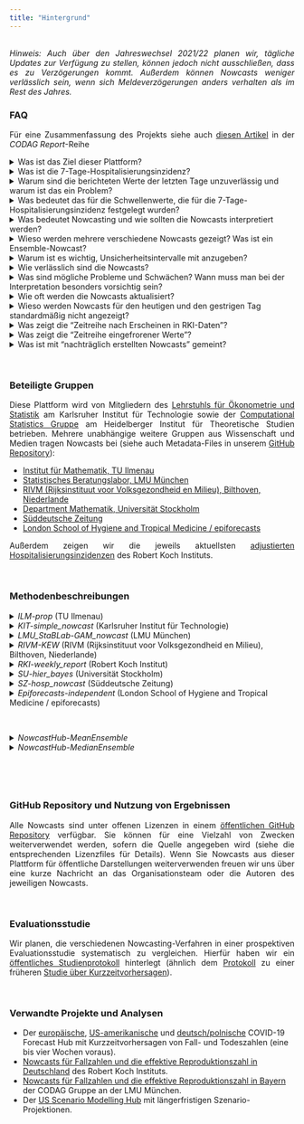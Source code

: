 ```yaml
---
title: "Hintergrund"
---
```


<style>
p {
  text-align: justify;
}

blockquote {
  text-align: justify;
  font-size: 10pt;
}
</style>

<br>
*Hinweis: Auch über den Jahreswechsel 2021/22 planen wir, tägliche Updates zur Verfügung zu stellen, können jedoch nicht ausschließen, dass es zu Verzögerungen kommt. Außerdem können Nowcasts weniger verlässlich sein, wenn sich Meldeverzögerungen anders verhalten als im Rest des Jahres.*
<br>

### FAQ

Für eine Zusammenfassung des Projekts siehe auch [diesen Artikel](https://www.covid19.statistik.uni-muenchen.de/pdfs/codag-bericht-24.pdf){target="_blank"} in der *CODAG Report*-Reihe

<details><summary>Was ist das Ziel dieser Plattform?</summary>
<blockquote>
Das Hauptziel dieses Projekts besteht darin, die Werte der 7-Tages-Hospitalisierungsinzidenz für Deutschland und die Bundesländer zuverlässig zu schätzen und aus vorläufigen Daten aktuelle Trends herauszuarbeiten. Die häufig angegebenen jeweils neuesten Werte der rohen Hospitalisierungsinzidenz unterschätzen die entsprechende wahre Zahl der Hospitalisierungen (siehe dazu die Antworten zu den weiteren Fragen). Nowcast-Korrekturen dieser Zahlen erlauben eine bessere Einschätzung der derzeitigen epidemischen Lage.
<br>
Gleichzeitig haben wir ein wissenschaftliches Interesse, verschiedene Nowcasting-Verfahren miteinander zu vergleichen und zu untersuchen, ob die Kombination verschiedener Nowcasts zu verlässlicheren Ergebnissen führt.
</blockquote>
</details>

<details><summary>Was ist die 7-Tage-Hospitalisierungsinzidenz?</summary>
<blockquote>
Wir richten uns hier nach der Definition des Robert-Koch-Instituts. Die heutige 7-Tage-Hospitalisierungsinzidenz ist die Anzahl an hospitalisierten COVID-19 Fällen (absolut oder pro 100.000 Einwohner) deren Meldedatum, also das Datum an dem das lokale Gesundheitsamt die zugehörige COVID-19 Infektion elektronisch erfasst hat, in den 7 vorangegangenen Tagen liegt. Es handelt sich also *nicht* um die Zahl der neuen Hospitalisierungen in den letzten 7 Tagen. Auch berücksichtigt die 7-Tage-Hospitalisierungsinzidenz nicht, ob der Hospitalisierungsgrund COVID-19 oder ein anderer ist.
<br>
Weitere Informationen sowie die aktuellen und vergangenen 7-Tage-Hospitalisierungsinzidenzen finden sich auf der [GitHub Seite des Robert Koch-Instituts](https://github.com/robert-koch-institut/COVID-19-Hospitalisierungen_in_Deutschland){target="_blank"}.
<br>
Wir weisen in diesem Zusammenhang darauf hin, dass manche Bundesländer auch eingene Hospitalisiserungsinzidenzen veröffentlichen, deren Definitionen von der des RKI abweichen (z.B. zeitliche Aggregierung nach Hospitalisierungsdatum statt Meldedatum der Infektion; siehe [Nachrichtenartikel des NDR](https://www.ndr.de/nachrichten/info/Nach-MPK-Beschluss-Verwirrung-um-Hospitalisierungsinzidenz,hospitalisierungsinzidenz100.html){target="_blank"}). Wir betrachten ausschließlich den Indikator des RKI.
</blockquote>
</details>

<details><summary>Warum sind die berichteten Werte der letzten Tage unzuverlässig und warum ist das ein Problem?</summary>
<blockquote>
Zwischen dem Meldedatum und dem Datum, an welchem ein hospitalisierter Fall vom Robert Koch-Institut in die 7-Tage-Hospitalisierungsinzidenz aufgenommen wird, können mehrere Tage oder sogar Wochen vergehen. Hier spielen mehrere Faktoren eine Rolle. Erstens kann es sein, dass eine Person am Meldedatum nicht in einem Zustand ist, der eine Hospitalisierung erfordert, jedoch später hospitalisiert werden muss. In diesem Fall wird rückwirkend die Zahl der Hospitalisierungen für das entsprechende Meldedatum um eins erhöht. Zweitens kann es Meldeverzüge zwischen dem tatsächlichen Hospitalisierungsdatum und der Erfassung der Hospitalisierungen in den Daten des RKI geben.
<br>
Deswegen werden die täglichen nach Meldedatum ausgewiesenen Hospitalisierungen in der Regel nachträglich nach oben korrigiert. Die meisten Nachtragungen erfolgen innerhalb von wenigen Tagen, sodass vor allem die Werte der jeweils letzten Tage betroffen sind. Diese unterschätzen die tatsächlichen Hospitalisierungen oft deutlich (siehe z.B. [diesen Nachrichtenartikel](https://www.ndr.de/nachrichten/info/Hospitalisierungsrate-zeigt-nur-noch-die-Haelfte-der-Corona-Patienten,hospitalisierungsrate102.html){target="_blank"} des NDR oder [CODAG-Bericht Nr. 21](https://www.covid19.statistik.uni-muenchen.de/pdfs/codag-bericht-21.pdf){target="_blank"} der LMU München). Das macht es sehr schwierig, aktuelle Tendenzen aus der rohen 7-Tage-Hospitalisierungsinzidenz abzulesen. Insbesondere kann der Eindruck einer fallenden Hospitalisierungsinzidenz entstehen, selbst wenn diese in Wirklichkeit steigt.
</blockquote>
</details>

<details><summary>Was bedeutet das für die Schwellenwerte, die für die 7-Tage-Hospitalisierungsinzidenz festgelegt wurden?</summary>
<blockquote>
Die im September [vom RKI vorgeschlagenen Schwellenwerte  (Abbildung 1)](https://www.rki.de/DE/Content/InfAZ/N/Neuartiges_Coronavirus/Downloads/control-covid-2021-09-22.pdf?__blob=publicationFile) von 1.5 und 5 beziehen sich ausdrücklich auf die vorläufigen tagesaktuell berichteten Werte (siehe Punkt "eingefrorene Zeitreihe" unten). Sie beziehen die Unvollständigkeit der Daten also mit ein.
Der [Regierungsbeschluss vom 18.11.2021 (Punkt 9)](https://www.bundesregierung.de/resource/blob/974430/1982598/defbdff47daf5f177586a5d34e8677e8/2021-11-18-mpk-data.pdf?download=1) spezifiziert nicht explizit, ob sich die Schwellenwerte 3, 6 und 9 auf vorläufige tagesaktuelle oder auf finale Werte beziehen. [Medienberichten](https://www.ndr.de/nachrichten/info/Fragen-und-Antworten-zur-Hospitalisierungsinzidenz,hospitalisierungsinzidenz102.html) zufolge werden Schwellenwerte allerdings ebenfalls auf die vorläufigen tageaktuellen Werte angewendet.
</blockquote>
</details>

<details><summary>Was bedeutet Nowcasting und wie sollten die Nowcasts interpretiert werden?</summary>
<blockquote>
Nowcasting bezeichnet ein statistisches Korrekturverfahren, das ausgehend von vorläufigen Messungen schätzt, welchen Wert die selben Größen in einer späteren finalen Version eines Datensatzes annehmen werden. In unserem Anwendunsfall schätzen wir beruhend auf den Hospitalisierungen, die bis zum heutigen Tag für ein bestimmtes Meldedatum (siehe oben) bekannt geworden sind, wie hoch die Zahl der Hospitalisierungen für dieses Datum nach Vorliegen aller Meldungen insgesamt liegen wird. Dabei werden Daten aus der Vergangenheit mit vollständiger Information genutzt.  
<br>
Klassischerweise bezieht sich Nowcasting auf Ereignisse, die bereits eingetreten sind, aber noch nicht vollständig gemessen oder erfasst sind. Bei COVID-19-Fallzahlen schätzt man mittels Nowcasting-Verfahren beispielsweise, wie viele Infektionen insgesamt an einem bestimmten Tag erfasst worden sind bevor diese Daten vollständig an zentraler Stelle zusammengetragen sind. Im Fall der Hospitalisierungen trifft dies nicht ganz zu, denn es ist möglich, dass Hospitalisierungen, die einem bestimmten (Fall-)Meldedatum zuzuordnen sind zum Zeitpunkt des Nowcasts noch gar nicht passiert sind. Wir verwenden dennoch den Begriff des *Nowcasting*, der sich auch für diese Art von Analyse eingebürgert hat.
<br>
Die hier präsentierten Nowcasts sollten als Wahrscheinlichkeitsaussagen interpretiert werden. Eine exakte Bestimmung der tatsächlichen Hospitalisierungszahl ist nicht möglich und Nowcasts geben lediglich einen Bereich wahrscheinlicher Werte an (siehe unten).
</blockquote>
</details>

<details><summary>Wieso werden mehrere verschiedene Nowcasts gezeigt? Was ist ein Ensemble-Nowcast?</summary>
<blockquote>
Bei der Erstellung von Nowcasts wird stets eine Reihe von Annahmen getroffen. Zudem können unterschiedliche Modelle unterschiedliche zusätzliche Datenquellen mit einbeziehen. Daher können sich die Ergebnisse verschiedener Verfahren unterscheiden, und es ist es sinnvoll, mehrere Nowcasts zu vergleichen und die Bandbreite der Vorhersagen zu berücksichtigen. Zudem kann es vorteilhaft sein, verschiedene Nowcasts in einem sogenannten Ensemble-Nowcast zusammenzuführen, um eine robustere Schätzung zu erhalten. Dies hat sich beispielsweise in der [Wettervorhersage](https://www.science.org/doi/abs/10.1126/science.1115255){target="_blank"}, aber auch in [epidemiologischen Anwendungen](https://www.medrxiv.org/content/10.1101/2021.02.03.21250974v2){target="_blank"} bewährt.
<br>
Hinweis: Die im Ensemble zusammengefassten Modelle sind unter Umständen nicht jeden Tag die selben (z.B. werden am Wochenende manche Modelle aktualisiert, andere nicht). Dadurch kann es sein, dass das Ensemble an aufeinanderfolgenden Tagen etwas unterschiedlich aussieht.
</blockquote>
</details>

<details><summary>Warum ist es wichtig, Unsicherheitsintervalle mit anzugeben?</summary>
<blockquote>
Kein Modell ist perfekt und die genaue Zahl der Hospitalisierungen zu einem bestimmten Meldedatum kann nicht exakt vorhergesagt werden. Die Nowcasts, die hier dargestellt werden, quantifizieren deshalb explizit ihre Unsicherheit, d.h. geben mit an, als wie verlässlich sie ihre eigene Schätzung ansehen. Dies geschieht mittels Intervallen, die den wahren Wert mit einer bestimmten Wahrscheinlichkeit (50% oder 95%) enthalten sollen.
</blockquote>
</details>

<details><summary>Wie verlässlich sind die Nowcasts?</summary>
<blockquote>
Die Evaluation der verschiedenen Verfahren ist ein wichtiges Ziel dieses Projekts (siehe unten). Jedoch liegt es in der Natur des Problems, dass erst mit größerem zeitlichem Abstand systematisch ausgewertet werden kann, wie zuverlässig die Nowcasts waren. Das Visualisierungs-Tool erlaubt es, mittels der Datumsauswahl zu früheren Datenständen und den damals erstellten Nowcasts zurückzukehren und so einen Eindruck von der Qualität der Nowcasts zu gewinnen. Z.B. der Nowcast für Sachsen vom 18. November liegt deutlich unter den in der Folge beobachteten Werten, was vermutlich der Überlastung des Meldesystems geschuldet ist (siehe nächste Frage).
</blockquote>
</details>

<details><summary>Was sind mögliche Probleme und Schwächen? Wann muss man bei der Interpretation besonders vorsichtig sein?</summary>
<blockquote>
Die zentrale Annahme, auf der die meisten Nowcasts beruhen ist, dass die Verzögerungen zwischen Meldedatum und Erscheinen einer Hospitalisierung in den Daten des RKI auch in Zukunft ähnlichen Mustern folgen werden wie in der Vergangenheit. Ist dies nicht mehr der Fall, etwa aufgrund gewichtiger Änderungen der Teststrategie oder einer Überlastung der Gesundheitsämter, so kann die Qualität der Nowcasts beeinträchtigt werden. Werden etwa die mittleren Verzögerungen größer, so können die Nowcasts dazu neigen, die wahren Werte zu unterschätzen. Es ist anzunehmen, dass dies für einige Bundesländer derzeit (Dezember 2021) der Fall ist oder in den nächsten Wochen der Fall sein wird.
</blockquote>
</details>

<details><summary>Wie oft werden die Nowcasts aktualisiert?</summary>
<blockquote>
Die Nowcasts werden täglich gegen 13:00 aktualisiert. Solange ein Team seinen Nowcast noch nicht aktualisiert hat wird der Nowcast des Vortages angezeigt (oder der neueste Nowcast aus den letzten sieben Tagen).
<br>
Gelegentlich kann es zu Verzögerungen kommen, z.B. wenn die Ausgangsdaten des RKI später als gewöhnlich online erscheinen. Wir versuchen, auch in diesem Fall zeitnah aktualisierte Nowcasts zu erstellen, jedoch benötigen manche der Modelle eine gewisse Rechenzeit. **Über den Jahreswechsel ist damit zu rechnen, dass derartige Verzögerungen auftreten und möglicherweise an einzelnen Tagen Nowcasts nicht oder erst sehr spät verfügbar werden.**
</blockquote>
</details>

<details><summary>Wieso werden Nowcasts für den heutigen und den gestrigen Tag standardmäßig nicht angezeigt?</summary>
<blockquote>
Für den heutigen und gestrigen Tag werden besonders viele Fälle nachgemeldet. Dadurch sind auch die Nowcasts für diese Tage weniger zuverlässig als für Tage, die weiter in der Vergangenheit liegen. Wir zeigen die Nowcasts für den heutigen und gestrigen Tag aus diesem Grund standardmäßig nicht an und empfehlen, sie sehr vorsichtig zu interpretieren.
</blockquote>
</details>

<details><summary>Was zeigt die "Zeitreihe nach Erscheinen in RKI-Daten"?</summary>
<blockquote>
Eine Alternative zum Nowcast der Hospitalisierungsinzidenz nach Meldedatum (also dem Datum, an dem die Infektion im lokale Gesundheitsamt elektronisch erfasst wurde, siehe oben) ist es, Hospitalisierungszahlen nach dem Zeitpunkt ihres Auftauchens im Datensatz des RKI zu aggregieren. Diese Zahlen ändern sich in den darauffolgenden Tagen nicht mehr, sodass Trends einfacher zu interpretieren sind. Die resultierende Kurve ist gegenüber der 7-Tages-Inzidenz nach Meldedatum in der Regel nach rechts verschoben, da es oft eine Verzögerung zwischen dem Meldedatum und dem Auftauchen einer Hospitalisierung in den Daten gibt.
</blockquote>
</details>

<details><summary>Was zeigt die "Zeitreihe eingefrorener Werte"?</summary>
<blockquote>
Eine weitere Alternative zum Nowcasting besteht darin, für jedes Meldedatum die 7-Tage-Hospitalisierungsinzidenz gemäß des Datenstandes am jeweiligen Datum zu zeigen. Hierdurch sind alle gezeigten Werte ähnlich unvollständig und somit besser über die Zeit hinweg vergleichbar. Ein Nachteil dieser Herangehensweise ist, dass nur ein Teil der bereits verfügbaren Information genutzt wird.
</blockquote>
</details>

<details><summary>Was ist mit "nachträglich erstellten Nowcasts" gemeint?</summary>
<blockquote>
Das Hauptziel dieses Projekts ist es, Nowcasts in Echtzeit zur Verfügung zu stellen um eine verbesserte Lageeinschätzung zu ermöglichen. Um verschiedene Modellierungsansätze besser wissenschaftlich vergleichen zu können, sammeln wir aber auch Nowcasts, die rückwirkend erzeugt wurden. So können wir evaluieren, wie diese in der Vergangenheit abgeschnitten hätten. Wichtig für einen fairen Vergleich ist hierbei, dass auch bei den nachträglich erstellten Nowcasts nur Daten in das Modell einfließen, die zum jeweiligen Nowcast-Zeitpunkt bereits verfügbar waren.
</blockquote>
</details>

<br>

### Beteiligte Gruppen

Diese Plattform wird von Mitgliedern des [Lehrstuhls für Ökonometrie und Statistik](https://statistik.econ.kit.edu/index.php){target="_blank"} am Karlsruher Institut für Technologie sowie der [Computational Statistics Gruppe](https://www.h-its.org/de/forschung/cst/){target="_blank"} am Heidelberger Institut für Theoretische Studien betrieben. Mehrere unabhängige weitere Gruppen aus Wissenschaft und Medien tragen Nowcasts bei (siehe auch Metadata-Files in unserem [GitHub Repository](https://github.com/KITmetricslab/hospitalization-nowcast-hub/tree/main/data-processed){target="_blank"}):

- [Institut für Mathematik, TU Ilmenau](https://www.tu-ilmenau.de/stochastik/){target="_blank"}
- [Statistisches Beratungslabor, LMU München](https://corona.stat.uni-muenchen.de/){target="_blank"}
- [RIVM (Rijksinstituut voor Volksgezondheid en Milieu), Bilthoven, Niederlande](https://www.rivm.nl/en){target="_blank"}
- [Department Mathematik, Universität Stockholm](https://www.su.se/english/profiles/fegu7762-1.554768){target="_blank"}
- [Süddeutsche Zeitung](https://www.sueddeutsche.de/thema/Coronavirus){target="_blank"}
- [London School of Hygiene and Tropical Medicine / epiforecasts](https://epiforecasts.io/){target="_blank"}


Außerdem zeigen wir die jeweils aktuellsten [adjustierten Hospitalisierungsinzidenzen](https://github.com/robert-koch-institut/COVID-19-Hospitalisierungen_in_Deutschland){target="_blank"} des Robert Koch Instituts.

<br>

### Methodenbeschreibungen

<details><summary>*ILM-prop* (TU Ilmenau)</summary>
<blockquote>
Diese Nowcasts verwenden die in der Vergangenheit beobachteten an der 7-Tage-Inzidenz der COVID-19 Fällen anteiligen 7-Tage-Hospitalisierungsinzidenz nach einer, zwei usw. Wochen. Von der heute bekannten 7-Tage-Inzidenz werden dann diese Anteile berechnet und aufsummiert um die finale Anzahl an 7-Tage-Hospitalisierungen vorherzusagen. Die Unsicherheit wird durch Anwendung der Methode auf vergangene Zeitpunkte quantifiziert, wobei eine Log-Normalverteilung (Altersgruppen) beziehungsweise Normalverteilung (Summe über alle Altersgruppen) für die Vorhersagefehler angesetzt wird.
<br>
Die Hauptannahme dieses Verfahrens ist, dass sich der Anteil von Hospitalisierungen an der 7-Tage-Inzidenz und die Verzüge von Meldedatum des Falls bis dieser in den RKI-Daten erscheint nur langsam ändert.
</blockquote>
</details>

<details><summary>*KIT-simple_nowcast* (Karlsruher Institut für Technologie)</summary>
<blockquote>
Das Nowcasting beruht auf einer einfachen Schätzung der Verteilung der Verzögerungsdauern zwischen Meldedatum und Erscheinen einer Hospitalisierung in den RKI-Daten (basierend auf den letzten 60 Tagen). Aus diesen werden Multiplikationsfaktoren abgeleitet, mit denen die jeweils unvollständigen aktuellsten Beobachtungen nach oben korrigiert werden. Um die Nowcast-Unsicherheit zu beurteilen werden derartige korrigierte Werte auch für vergangene Zeitpunkte (basierend jeweils auf der damals verfügbaren Information) generiert und mit den entsprechenden später gemachten Beobachtungen verglichen. Hierfür wird eine negative Binomialverteilung angenommen, deren Streuungsparameter vom zeitlichen Abstand zwischen Meldedatum und Zeitpunkt des Nowcats abhängt. Die Schätzung der Streuungsparameter erfolgt mittels der Maximum Likelihood-Methode.
<br>
Dieses Verfahren ist bewusst einfach gehalten und hat die Funktion eines Referenz-/Baseline-Modells in unserer vergleichenden Evaluationsstudie (siehe unten). Die zentrale Annahme besteht darin, dass die Struktur der Meldeverzüge zeitlich stabil bleibt. Z.B. Wochentagseffekte oder Entwicklungen der Fallzahlen werden nicht berücksichtigt.
</blockquote>
</details>


<details><summary>*LMU_StaBLab-GAM_nowcast* (LMU München)</summary>
<blockquote>
Die Nowcasts beruhen auf einem generalisierten additiven Modell und der sequenziellen Multinomialstruktur der zeitlichen Verzögerungen. Das Modell ist eine geringfügig angepasste Version des Verfahrens von [Schneble et al. (2020)](https://onlinelibrary.wiley.com/doi/full/10.1002/bimj.202000143){target="_blank"} zum Nowcasting von tödlich verlaufenden Infektionen.
</blockquote>
</details>


<details><summary>*RIVM-KEW* (RIVM (Rijksinstituut voor Volksgezondheid en Milieu), Bilthoven, Niederlande)</summary>
<blockquote>
Dieses Modell ist eine vereinfachte Version des Verfahrens von van de Kassteele, Eilers und Wallinga ([Epidemiology, 2019](https://doi.org/10.1097/ede.0000000000001050){target="_blank"}). Für die berichteten Zählwerte pro Meldedatum und Verzögerung wird eine negative Binomialverteilung angenommen. Die erwarteten Werte werden mittels einer zweidimensionalen P-Spline-Oberfläche und weiteren Kovariablen modelliert. Diese Oberfläche wird für die noch nicht beobachteten Kombinationen von Datums- und Verzögerungswert extrapoliert. Der Nowcast für ein Meldedatum entspricht dann der Summe über die entsprechenden beobachteten und extrapolierten Zählwerte pro Verzögerungsdauer. Vorhersageintervalle werden per Monte-Carlo-Simulation aus der entsprechenden prädiktiven Verteilung generiert. Die vereinfachte Version des Modells enthält keine Interaktionsterme für Kalenderzeit und Verzögerung und keine Unimodalitäts- oder Boundary-Restriktionen. Das Modell wird mittels des R-Pakets [mgcv](https://cran.r-project.org/web/packages/mgcv/index.html){target="_blank"} angepasst.
</blockquote>
</details>


<details><summary>*RKI-weekly_report* (Robert Koch Institut)</summary>
<blockquote>
Hierbei handelt es sich um Schätzungen, die jeweils Donnerstags in den [Wochenberichten des Robert Koch Instituts](https://www.rki.de/DE/Content/InfAZ/N/Neuartiges_Coronavirus/Situationsberichte/Gesamt.html){target="_blank"} veröffentlicht werden. Diese basieren auf einer modifizierten Variante der [Nowcastingberechnung zur 7-Tage-Inzidenz](https://www.rki.de/DE/Content/InfAZ/N/Neuartiges_Coronavirus/Projekte_RKI/Nowcasting.html){target="_blank"}.
<br>
Da die Nowcast-Schätzung des RKI derzeit nur über den Wochenbericht kommuniziert wird wird sie für diese Plattform aus der jeweiligen Grafik ausgelesen, was zu kleineren Ungenauigkeiten führen kann.
</blockquote>
</details>


<details><summary>*SU-hier_bayes* (Universität Stockholm)</summary>
<blockquote>
tba
</blockquote>
</details>


<details><summary>*SZ-hosp_nowcast* (Süddeutsche Zeitung)</summary>
<blockquote>
Die SZ schätzt die Werte für das Nowcasting der Hospitalisierungsinzidenz auf Basis der Abweichungen zwischen täglich veröffentlichten und nachträglich korrigierten Werten, die durch Nachmeldungen entstehen. Dabei werden die archivierten Datensätze des Robert-Koch-Instituts (https://github.com/robert-koch-institut/COVID-19-Hospitalisierungen_in_Deutschland) der vergangenen 60 Tage analysiert. Jeweils für die 25 Tage vor dem letzten Datum im Datensatz wird berechnet, um wie viel Prozent der an späteren Tagen gemeldete korrigierte Wert von der ursprünglich gemeldeten Hospitalisierungsinzidenz abweicht. Für diese abgeleiteten Multiplikationsfaktoren werden Quantile berechnet. Die aktuell veröffentlichte Inzidenz wird mit den berechneten Quantilen multipliziert, um die Hospitalisierungsinzidenz zu schätzen. Abschließend wird die Hospitalisierungsinzidenz über ein Drei-Tage-Fenster geglättet, um unrealistische größere Schwankungen auszugleichen.
</blockquote>
</details>


<details><summary>*Epiforecasts-independent* (London School of Hygiene and Tropical Medicine / epiforecasts)</summary>
<blockquote>
Ein semiparametrisches Nowcasting-Verfahren für rechszensierte Hospitalisierungen nach Datum des positiven Tests. Hospitalisierungen werden mittels eines Random-Walk auf der log-Skala modelliert. Reporting-Verzögerungen werden anschließend parametrisch mit einer log-Normalverteilung modelliert, wobei der log-Erwartungswert und die log-Standardabweichung einem wöchentlichen Random-Walk mit gemeinsamer Standardabweichung folgen. Wochentagseffekte im Reporting werden mit zufälligen Effekten modelliert, wobei Feiertage wie Sonntage behandelt werden. Nowcasts für Altersgruppen und geographische Einheiten werden jeweils separat erstellt (daher der Name des Modells). Das Modell ist im R-Paket [epinowcast](https://epiforecasts.io/epinowcast){target="_blank"} implementiert. Der Analyse-Code ist [hier](https://github.com/epiforecasts/eval-germany-sp-nowcasting){target="_blank"} verfügbar. Anmerkung: In einer zweiten Version des Modells (bisher nicht angezeigt) werden die verschiedenen Zeitreihen gemeinsam modelliert ([Epiforecasts-hierarchical](https://github.com/KITmetricslab/hospitalization-nowcast-hub/tree/main/data-processed/Epiforecasts-hierarchical){target="_blank"}).
</blockquote>
</details>

<br>

<details><summary>*NowcastHub-MeanEnsemble* </summary>
<blockquote>
Dieses Ensemble berechnet sich als der quantilsweise Mittelwert der eingereichten Modelle mit vollständigen Nowcasts (28 bis 0 Tage vor dem aktuellen Datum).
</blockquote>
</details>

<details><summary>*NowcastHub-MedianEnsemble* </summary>
<blockquote>
Dieses Ensemble berechnet sich als der quantilsweise Median der eingereichten Modelle mit vollständigen Nowcasts (28 bis 0 Tage vor dem aktuellen Datum).
</blockquote>
</details>

<br>

<br>

### GitHub Repository und Nutzung von Ergebnissen

Alle Nowcasts sind unter offenen Lizenzen in einem [öffentlichen GitHub Repository](https://github.com/KITmetricslab/hospitalization-nowcast-hub) verfügbar. Sie können für eine Vielzahl von Zwecken weiterverwendet werden, sofern die Quelle angegeben wird (siehe die entsprechenden Lizenzfiles für Details). Wenn Sie Nowcasts aus dieser Plattform für öffentliche Darstellungen weiterverwenden freuen wir uns über eine kurze Nachricht an das Organisationsteam oder die Autoren des jeweiligen Nowcasts.

<br>

### Evaluationsstudie

Wir planen, die verschiedenen Nowcasting-Verfahren in einer prospektiven Evaluationsstudie systematisch zu vergleichen. Hierfür haben wir ein [öffentliches Studienprotokoll](https://osf.io/mru75/){target="_blank"} hinterlegt (ähnlich dem [Protokoll](https://osf.io/zkdvb/){target="_blank"} zu einer früheren [Studie über Kurzzeitvorhersagen](https://www.nature.com/articles/s41467-021-25207-0){target="_blank"}).

<br>

### Verwandte Projekte und Analysen

- Der [europäische](https://covid19forecasthub.eu/){target="_blank"}, [US-amerikanische](https://covid19forecasthub.org/){target="_blank"} und [deutsch/polnische](https://kitmetricslab.github.io/forecasthub/){target="_blank"} COVID-19 Forecast Hub mit Kurzzeitvorhersagen von Fall- und Todeszahlen (eine bis vier Wochen voraus).
- [Nowcasts für Fallzahlen und die effektive Reproduktionszahl in Deutschland](https://www.rki.de/DE/Content/InfAZ/N/Neuartiges_Coronavirus/Projekte_RKI/Nowcasting.html){target="_blank"} des Robert Koch Instituts.
- [Nowcasts für Fallzahlen und die effektive Reproduktionszahl in Bayern](https://corona.stat.uni-muenchen.de/nowcast/){target="_blank"} der CODAG Gruppe an der LMU München.
- Der [US Scenario Modelling Hub](https://covid19scenariomodelinghub.org/){target="_blank"} mit längerfristigen Szenario-Projektionen.
